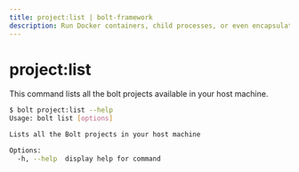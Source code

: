 ```yaml
---
title: project:list | bolt-framework
description: Run Docker containers, child processes, or even encapsulate your entire project within a VM, all under one unified API.
---
```



<Meta title="API Reference/CLI Reference/project:list" />

# project:list

This command lists all the bolt projects available in your host machine.

```bash
$ bolt project:list --help
Usage: bolt list [options]

Lists all the Bolt projects in your host machine

Options:
  -h, --help  display help for command
```
